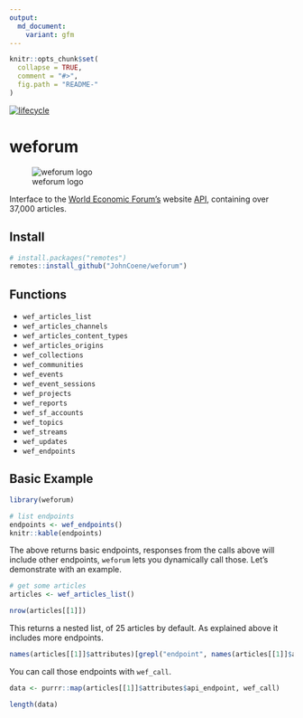 ```yaml
---
output:
  md_document:
    variant: gfm
---
```


```r
knitr::opts_chunk$set(
  collapse = TRUE,
  comment = "#>",
  fig.path = "README-"
)
```

[![lifecycle](https://img.shields.io/badge/lifecycle-maturing-blue.svg)](https://www.tidyverse.org/lifecycle/#maturing)

# weforum

![weforum logo](https://www.weforum.org/assets/logo-b66768797e3f785791fd157ffc33c27eeca6d5100b7f34d418f50d206f1a8004.svg)

Interface to the [World Economic Forum's](https://www.weforum.org/) website [API](https://api.weforum.org/), containing over 37,000 articles.

## Install

```r
# install.packages("remotes")
remotes::install_github("JohnCoene/weforum")
```

## Functions

- `wef_articles_list`
- `wef_articles_channels`
- `wef_articles_content_types`
- `wef_articles_origins`
- `wef_collections`
- `wef_communities`
- `wef_events`
- `wef_event_sessions`
- `wef_projects`
- `wef_reports`
- `wef_sf_accounts`
- `wef_topics`
- `wef_streams`
- `wef_updates`
- `wef_endpoints`

## Basic Example

```r
library(weforum)

# list endpoints
endpoints <- wef_endpoints() 
knitr::kable(endpoints)
```

The above returns basic endpoints, responses from the calls above will include other endpoints, `weforum` lets you dynamically call those. Let's demonstrate with an example.

```r
# get some articles
articles <- wef_articles_list() 

nrow(articles[[1]])
```

This returns a nested list, of 25 articles by default. As explained above it includes more endpoints.

```r
names(articles[[1]]$attributes)[grepl("endpoint", names(articles[[1]]$attributes))]
```

You can call those endpoints with `wef_call`.

```r
data <- purrr::map(articles[[1]]$attributes$api_endpoint, wef_call)

length(data)
```
